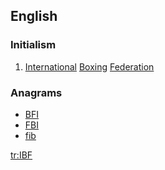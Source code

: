 ==English==

===Initialism===
{{head|en|initialism}}

# [[international|International]] [[boxing|Boxing]] [[federation|Federation]]

===Anagrams===
* [[BFI#English|BFI]] 
* [[FBI#English|FBI]]
* [[fib#English|fib]]

[[tr:IBF]]